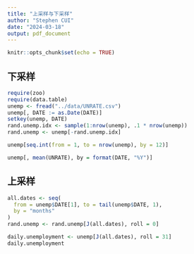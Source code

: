 ```yaml
---
title: "上采样与下采样"
author: "Stephen CUI"
date: "2024-03-18"
output: pdf_document
---
```


```r
knitr::opts_chunk$set(echo = TRUE)
```

## 下采样

```r
require(zoo)
require(data.table)
unemp <- fread("../data/UNRATE.csv")
unemp[, DATE := as.Date(DATE)]
setkey(unemp, DATE)
rand.unemp.idx <- sample(1:nrow(unemp), .1 * nrow(unemp))
rand.unemp <- unemp[-rand.unemp.idx]

unemp[seq.int(from = 1, to = nrow(unemp), by = 12)]
```

```r
unemp[, mean(UNRATE), by = format(DATE, "%Y")]
```

## 上采样

```r
all.dates <- seq(
  from = unemp$DATE[1], to = tail(unemp$DATE, 1),
  by = "months"
)
rand.unemp <- rand.unemp[J(all.dates), roll = 0]
```

```r
daily.unemployment <- unemp[J(all.dates), roll = 31]
daily.unemployment
```